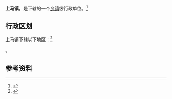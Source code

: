 {{中国乡级行政区|51/05/03/103/000}}

'''上马镇'''，是{{PRC admin/fullname|51/05/03/103/000|3}}下辖的一个[[乡镇|乡镇]]级行政单位。<ref>{{PRC admin/ref sgc|{{PRC admin/parent|51/05/03/103/000}}}}</ref>

== 行政区划 ==

上马镇下辖以下地区：<ref>{{PRC admin/ref sgc|51/05/03/103/000}}</ref>

{{PRC admin/children|51/05/03/103/000}}。

== 参考资料 ==

{{reflist}}

{{行政区划小作品}}
{{PRC admin/navcat|51/05/03/103/000}}